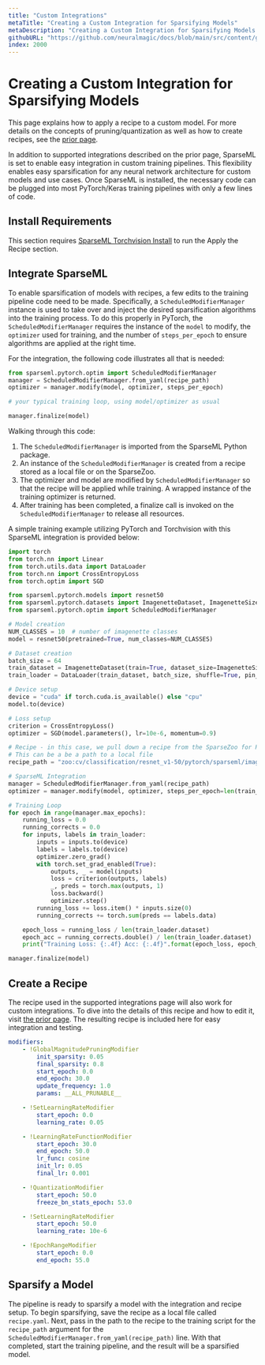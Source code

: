 ```yaml
---
title: "Custom Integrations"
metaTitle: "Creating a Custom Integration for Sparsifying Models"
metaDescription: "Creating a Custom Integration for Sparsifying Models with SparseML for smaller, faster, and cheaper model inferences in deployment"
githubURL: "https://github.com/neuralmagic/docs/blob/main/src/content/get-started/sparsify-a-model/custom-integrations.mdx"
index: 2000
---
```


# Creating a Custom Integration for Sparsifying Models

This page explains how to apply a recipe to a custom model. For more details on the concepts of pruning/quantization
as well as how to create recipes, see the [prior page](/get-started/transfer-a-sparsified-model).

In addition to supported integrations described on the prior page, SparseML is set to enable easy integration in custom training pipelines.
This flexibility enables easy sparsification for any neural network architecture for custom models and use cases. Once SparseML is installed,
the necessary code can be plugged into most PyTorch/Keras training pipelines with only a few lines of code.

## Install Requirements

This section requires [SparseML Torchvision Install](/get-started/install/sparseml) to run the Apply the Recipe section.

## Integrate SparseML

To enable sparsification of models with recipes, a few edits to the training pipeline code need to be made.
Specifically, a `ScheduledModifierManager` instance is used to take over and inject the desired sparsification algorithms into the training process.
To do this properly in PyTorch, the `ScheduledModifierManager` requires the instance of the `model` to modify, the `optimizer` used for training,
and the number of `steps_per_epoch` to ensure algorithms are applied at the right time.

For the integration, the following code illustrates all that is needed:
```Python
from sparseml.pytorch.optim import ScheduledModifierManager
manager = ScheduledModifierManager.from_yaml(recipe_path)
optimizer = manager.modify(model, optimizer, steps_per_epoch)

# your typical training loop, using model/optimizer as usual

manager.finalize(model)
```
Walking through this code:
1. The `ScheduledModifierManager` is imported from the SparseML Python package.
2. An instance of the `ScheduledModifierManager` is created from a recipe stored as a local file or on the SparseZoo.
3. The optimizer and model are modified by `ScheduledModifierManager` so that the recipe will be applied while training.
A wrapped instance of the training optimizer is returned.
4. After training has been completed, a finalize call is invoked on the `ScheduledModifierManager` to release all resources.

A simple training example utilizing PyTorch and Torchvision with this SparseML integration is provided below:
```Python
import torch
from torch.nn import Linear
from torch.utils.data import DataLoader
from torch.nn import CrossEntropyLoss
from torch.optim import SGD

from sparseml.pytorch.models import resnet50
from sparseml.pytorch.datasets import ImagenetteDataset, ImagenetteSize
from sparseml.pytorch.optim import ScheduledModifierManager

# Model creation
NUM_CLASSES = 10  # number of imagenette classes
model = resnet50(pretrained=True, num_classes=NUM_CLASSES)

# Dataset creation
batch_size = 64
train_dataset = ImagenetteDataset(train=True, dataset_size=ImagenetteSize.s320, image_size=224)
train_loader = DataLoader(train_dataset, batch_size, shuffle=True, pin_memory=True, num_workers=8)

# Device setup
device = "cuda" if torch.cuda.is_available() else "cpu"
model.to(device)

# Loss setup
criterion = CrossEntropyLoss()
optimizer = SGD(model.parameters(), lr=10e-6, momentum=0.9)

# Recipe - in this case, we pull down a recipe from the SparseZoo for ResNet50
# This can be a be a path to a local file
recipe_path = "zoo:cv/classification/resnet_v1-50/pytorch/sparseml/imagenet/pruned95_quant-none?recipe_type=original"

# SparseML Integration
manager = ScheduledModifierManager.from_yaml(recipe_path)
optimizer = manager.modify(model, optimizer, steps_per_epoch=len(train_loader))

# Training Loop
for epoch in range(manager.max_epochs):
    running_loss = 0.0
    running_corrects = 0.0
    for inputs, labels in train_loader:
        inputs = inputs.to(device)
        labels = labels.to(device)
        optimizer.zero_grad()
        with torch.set_grad_enabled(True):
            outputs, _ = model(inputs)
            loss = criterion(outputs, labels)
            _, preds = torch.max(outputs, 1)
            loss.backward()
            optimizer.step()
        running_loss += loss.item() * inputs.size(0)
        running_corrects += torch.sum(preds == labels.data)

    epoch_loss = running_loss / len(train_loader.dataset)
    epoch_acc = running_corrects.double() / len(train_loader.dataset)
    print("Training Loss: {:.4f} Acc: {:.4f}".format(epoch_loss, epoch_acc))

manager.finalize(model)
```

## Create a Recipe

The recipe used in the supported integrations page will also work for custom integrations.
To dive into the details of this recipe and how to edit it, visit [the prior page](/get-started/supported-integrations).
The resulting recipe is included here for easy integration and testing.

```yaml
modifiers:
    - !GlobalMagnitudePruningModifier
        init_sparsity: 0.05
        final_sparsity: 0.8
        start_epoch: 0.0
        end_epoch: 30.0
        update_frequency: 1.0
        params: __ALL_PRUNABLE__

    - !SetLearningRateModifier
        start_epoch: 0.0
        learning_rate: 0.05

    - !LearningRateFunctionModifier
        start_epoch: 30.0
        end_epoch: 50.0
        lr_func: cosine
        init_lr: 0.05
        final_lr: 0.001

    - !QuantizationModifier
        start_epoch: 50.0
        freeze_bn_stats_epoch: 53.0

    - !SetLearningRateModifier
        start_epoch: 50.0
        learning_rate: 10e-6

    - !EpochRangeModifier
        start_epoch: 0.0
        end_epoch: 55.0
```

## Sparsify a Model

The pipeline is ready to sparsify a model with the integration and recipe setup.
To begin sparsifying, save the recipe as a local file called `recipe.yaml`.
Next, pass in the path to the recipe to the training script for the `recipe_path` argument for the `ScheduledModifierManager.from_yaml(recipe_path)` line.
With that completed, start the training pipeline, and the result will be a sparsified model.

